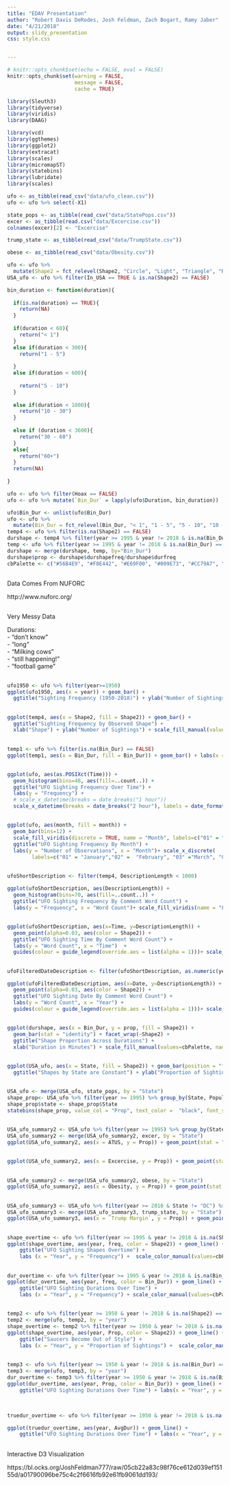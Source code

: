 ```yaml
---
title: "EDAV Presentation"
author: "Robert Davis DeRodes, Josh Feldman, Zach Bogart, Ramy Jaber"
date: "4/21/2018"
output: slidy_presentation
css: style.css


---
```


```r
# knitr::opts_chunk$set(echo = FALSE, eval = FALSE)
knitr::opts_chunk$set(warning = FALSE,
                      message = FALSE, 
                      cache = TRUE)

library(Sleuth3)
library(tidyverse)
library(viridis)
library(DAAG)

library(vcd)
library(ggthemes)
library(ggplot2)
library(extracat)
library(scales)
library(micromapST)
library(statebins)
library(lubridate)
library(scales)
```

```r

ufo <- as_tibble(read_csv("data/ufo_clean.csv"))
ufo <- ufo %>% select(-X1)

state_pops <- as_tibble(read_csv("data/StatePops.csv"))
excer <- as_tibble(read.csv("data/Excercise.csv"))
colnames(excer)[2] <- "Excercise"

trump_state <- as_tibble(read_csv("data/TrumpState.csv"))

obese <- as_tibble(read_csv("data/Obesity.csv"))

ufo <- ufo %>%
  mutate(Shape2 = fct_relevel(Shape2, "Circle", "Light", "Triangle", "Rectangle", "Other"))
USA_ufo <- ufo %>% filter(In_USA == TRUE & is.na(Shape2) == FALSE)

```

```r
bin_duration <- function(duration){
  
  if(is.na(duration) == TRUE){
    return(NA)
  }
  
  if(duration < 60){
    return("< 1")
  }
  else if(duration < 300){
    return("1 - 5")
    
  }
  else if(duration < 600){
    
    return("5 - 10")
  }
  
  else if(duration < 1800){
    return("10 - 30")
  }
  
  else if (duration < 3600){
    return("30 - 60")
  }
  else{
    return("60+")
  }
  return(NA)
  
}

```



```r
ufo <- ufo %>% filter(Hoax == FALSE)
ufo <- ufo %>% mutate(`Bin_Dur` = lapply(ufo$Duration, bin_duration))

ufo$Bin_Dur <- unlist(ufo$Bin_Dur)
ufo <- ufo %>%
  mutate(Bin_Dur = fct_relevel(Bin_Dur, "< 1", "1 - 5", "5 - 10", "10 - 30", "30 - 60", "60+"))
temp4 <- ufo %>% filter(is.na(Shape2) == FALSE)
durshape <- temp4 %>% filter(year >= 1995 & year != 2018 & is.na(Bin_Dur) == FALSE) %>% group_by(Bin_Dur, Shape2) %>% summarize(durshapefreq = n())
temp <- ufo %>% filter(year >= 1995 & year != 2018 & is.na(Bin_Dur) == FALSE) %>% group_by(Bin_Dur) %>% summarize(durfreq = n())
durshape <- merge(durshape, temp, by="Bin_Dur")
durshape$prop <- durshape$durshapefreq/durshape$durfreq
cbPalette <- c("#56B4E9", "#F0E442", "#E69F00", "#009E73", "#CC79A7", "#0072B2", "#D55E00", "#999999")

```

##

Data Comes From NUFORC  
  
http://www.nuforc.org/

##

Very Messy Data  
  
Durations:  
- "don't know"  
- "long"  
- "Milking cows"  
- "still happening!"  
- "football game"  


##

```r
ufo1950 <- ufo %>% filter(year>=1950)
ggplot(ufo1950, aes(x = year)) + geom_bar() +
  ggtitle("Sighting Frequency (1950-2018)") + ylab("Number of Sightings") + xlab("Year")
```

##

```r

ggplot(temp4, aes(x = Shape2, fill = Shape2)) + geom_bar() +
  ggtitle("Sighting Frequency by Observed Shape") +
  xlab("Shape") + ylab("Number of Sightings") + scale_fill_manual(values=cbPalette, name = "Shape")
```

##

```r
temp1 <- ufo %>% filter(is.na(Bin_Dur) == FALSE)
ggplot(temp1, aes(x = Bin_Dur, fill = Bin_Dur)) + geom_bar() + labs(x = "Duration in Minutes", y = "Number of Sightings") +ggtitle("Sighting Frequency by Duration") + scale_fill_manual(values=cbPalette, name = "Duration")
```

##

```r
ggplot(ufo, aes(as.POSIXct(Time))) +
  geom_histogram(bins=48, aes(fill=..count..)) +
  ggtitle("UFO Sighting Frequency Over Time") +
  labs(y = "Frequency") +
  # scale_x_datetime(breaks = date_breaks("1 hour"))
  scale_x_datetime(breaks = date_breaks("2 hour"), labels = date_format("%H:%M")) + xlab("Time of Day") + scale_fill_viridis(name = "Frequency")

```

##

```r
ggplot(ufo, aes(month, fill = month)) +
  geom_bar(bins=12) + 
  scale_fill_viridis(discrete = TRUE, name = "Month", labels=c("01" = "January","02" =  "February", "03" ="March", "04" ="April", "05" = "May", "06" = "June", "07" = "July","08" = "August", "09" ="September", "10" = "October", "11" = "November","12" = "December")) +
  ggtitle("UFO Sighting Frequency By Month") +
  labs(y = "Number of Observations", x = "Month")+ scale_x_discrete(
        labels=c("01" = "January","02" =  "February", "03" ="March", "04" ="April", "05" = "May", "06" = "June", "07" = "July","08" = "August", "09" ="September", "10" = "October", "11" = "November","12" = "December"))
```

##

```r

ufoShortDescription <- filter(temp4, DescriptionLength < 1000)

ggplot(ufoShortDescription, aes(DescriptionLength)) +
  geom_histogram(bins=70, aes(fill=..count..)) +
  ggtitle("UFO Sighting Frequency By Comment Word Count") +
  labs(y = "Frequency", x = "Word Count")+ scale_fill_viridis(name = "Frequency")

```

##

```r
ggplot(ufoShortDescription, aes(x=Time, y=DescriptionLength)) +
  geom_point(alpha=0.03, aes(color = Shape2)) +
  ggtitle("UFO Sighting Time By Comment Word Count") +
  labs(y = "Word Count", x = "Time")  +
  guides(colour = guide_legend(override.aes = list(alpha = 1)))+ scale_color_manual(values=cbPalette, name = "Shape")
```

##

```r
ufoFilteredDateDescription <- filter(ufoShortDescription, as.numeric(year) > 1960)

ggplot(ufoFilteredDateDescription, aes(x=Date, y=DescriptionLength)) +
  geom_point(alpha=0.03, aes(color = Shape2)) +
  ggtitle("UFO Sighting Date By Comment Word Count") +
  labs(y = "Word Count", x = "Year") + 
  guides(colour = guide_legend(override.aes = list(alpha = 1)))+ scale_color_manual(values=cbPalette, name = "Shape")
``` 

##

```r

ggplot(durshape, aes(x = Bin_Dur, y = prop, fill = Shape2)) +
  geom_bar(stat = "identity") + facet_wrap(~Shape2) +
  ggtitle("Shape Proportion Across Durations") +
  xlab("Duration in Minutes") + scale_fill_manual(values=cbPalette, name = "Shape") + ylab("Proportion of Sightings of Duration Type")+ theme(axis.text.x = element_text(angle = 45, hjust = 1))

```

##

```r
ggplot(USA_ufo, aes(x = State, fill = Shape2)) + geom_bar(position = "fill") +
  ggtitle("Shapes by State are Constant") + ylab("Proportion of Sightings in State") +  scale_fill_manual(values=cbPalette, name = "Shape") + theme(axis.text.x = element_text(angle = 90, hjust = 1))
```

##

```r
USA_ufo <- merge(USA_ufo, state_pops, by = "State")
shape_prop<- USA_ufo %>% filter(year >= 1995) %>% group_by(State, Population) %>% summarise(freq = n()) %>% mutate(`Prop` = 10000*freq/Population)
shape_prop$state <- shape_prop$State
statebins(shape_prop, value_col = "Prop", text_color =  "black", font_size = 3, legend_title = "Sightings Per 10,000 Residents", legend_position =  "bottom") + labs(title = "The Pacific Northwest is More Extraterrestrial")

```

##

```r
USA_ufo_summary2 <- USA_ufo %>% filter(year >= 1995) %>% group_by(State, Population) %>% summarise(freq = n()) %>% mutate(`Prop` = 10000*freq/Population)
USA_ufo_summary2 <- merge(USA_ufo_summary2, excer, by = "State")
ggplot(USA_ufo_summary2, aes(x = ATUS, y = Prop)) + geom_point(stat = "identity") + labs(x = "Hours a day spent doing Sports, Excercise, Recreation", y = "Sightings per 10,000 Residents") + geom_text(label=USA_ufo_summary2$State)+ geom_smooth(method='lm',formula=y~x) + ggtitle("More Time Excercising, More Sightings")
```

##

```r
ggplot(USA_ufo_summary2, aes(x = Excercise, y = Prop)) + geom_point(stat = "identity") + labs(x = "Percentage of population engaged in sports and exercise on an average day", y = "Sightings per 10,000 Residents") + geom_text(label=USA_ufo_summary2$State) + geom_smooth(method='lm',formula=y~x)+ ggtitle("More People Excercising, More Sightings")
```

##

```r
USA_ufo_summary2 <- merge(USA_ufo_summary2, obese, by = "State")
ggplot(USA_ufo_summary2, aes(x = Obesity, y = Prop)) + geom_point(stat = "identity") + labs(x = "Percentage of Obese Adults", y = "Sightings per 10,000 Residents") + geom_text(label=USA_ufo_summary2$State) + geom_smooth(method='lm',formula=y~x) + ggtitle("You Can't See a UFO if You Stay Inside")

```

##

```r
USA_ufo_summary3 <- USA_ufo %>% filter(year >= 2010 & State != "DC") %>% group_by(State, Population) %>% summarise(freq = n()) %>% mutate(`Prop` = 10000*freq/Population)
USA_ufo_summary3 <- merge(USA_ufo_summary3, trump_state, by = "State")
ggplot(USA_ufo_summary3, aes(x = `Trump Margin`, y = Prop)) + geom_point(stat = "identity") + labs(x = "Percentage of Popular Vote for Donald Trump in 2016", y = "Sightings per 10,000 Residents") + geom_text(label=USA_ufo_summary3$State) + geom_smooth(method='lm',formula=y~x) + ggtitle("They Come for Brains")
```

##

```r

shape_overtime <- ufo %>% filter(year >= 1995 & year != 2018 & is.na(Shape2) == FALSE) %>% group_by(year, Shape2) %>% summarize(freq = n())
ggplot(shape_overtime, aes(year, freq, color = Shape2)) + geom_line() +
    ggtitle("UFO Sighting Shapes Overtime") +
    labs (x = "Year", y = "Frequency") +  scale_color_manual(values=cbPalette, name = "Shape")
```

##

```r
dur_overtime <- ufo %>% filter(year >= 1995 & year != 2018 & is.na(Bin_Dur) == FALSE) %>% group_by(year, Bin_Dur) %>% summarize(freq = n())
ggplot(dur_overtime, aes(year, freq, color = Bin_Dur)) + geom_line() +
    ggtitle("UFO Sighting Durations Over Time") +
    labs (x = "Year", y = "Frequency") + scale_color_manual(values=cbPalette, name = "Sighting Duration in Minutes")


```

##

```r

temp2 <- ufo %>% filter(year >= 1950 & year != 2018 & is.na(Shape2) == FALSE) %>% group_by(year) %>% summarize(yearfreq = n())
temp2 <- merge(ufo, temp2, by = "year")
shape_overtime <- temp2 %>% filter(year >= 1950 & year != 2018 & is.na(Shape2) == FALSE) %>% group_by(year, Shape2, yearfreq) %>% summarize(freq = n()) %>% mutate(`Prop` = freq/yearfreq)
ggplot(shape_overtime, aes(year, Prop, color = Shape2)) + geom_line() +
    ggtitle("Saucers Become Out of Style") +
    labs (x = "Year", y = "Proportion of Sightings") +  scale_color_manual(values=cbPalette, name = "Shape")
```

##

```r
temp3 <- ufo %>% filter(year >= 1950 & year != 2018 & is.na(Bin_Dur) == FALSE) %>% group_by(year) %>% summarize(yearfreq = n())
temp3 <- merge(ufo, temp3, by = "year")
dur_overtime <- temp3 %>% filter(year >= 1950 & year != 2018 & is.na(Bin_Dur) == FALSE) %>% group_by(year, Bin_Dur, yearfreq) %>% summarize(freq = n()) %>% mutate(`Prop` = freq/yearfreq)
ggplot(dur_overtime, aes(year, Prop, color = Bin_Dur)) + geom_line() +
    ggtitle("UFO Sighting Durations Over Time") + labs(x = "Year", y = "Proportion of Sightings") +  scale_color_manual(values=cbPalette, name = "Sighting Duration in Minutes")
                                                    


```

##

```r
truedur_overtime <- ufo %>% filter(year >= 1950 & year != 2018 & is.na(Duration) == FALSE & Duration <= 3600) %>% group_by(year) %>% summarize(AvgDur = mean(Duration)/60 ) 

ggplot(truedur_overtime, aes(year, AvgDur)) + geom_line() +
    ggtitle("UFO Sighting Durations Over Time") + labs(x = "Year", y = "Mean Duration (Minutes)")


```

##

Interactive D3 Visualization  
  
https://bl.ocks.org/JoshFeldman777/raw/05cb22a83c98f76ce612d039ef15155d/a01790096be75c4c2f6616fb92e61fb9061dd193/  





